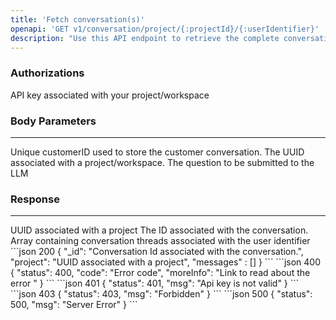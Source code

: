 ```yaml
---
title: 'Fetch conversation(s)'
openapi: 'GET v1/conversation/project/{:projectId}/{:userIdentifier}'
description: "Use this API endpoint to retrieve the complete conversation linked to a specific user identifier."
---
```

### Authorizations
<ParamField header="x-api-key" type="string" required>
API key associated with your project/workspace
</ParamField>


### Body Parameters
___
<ParamField body="userIdentifier" type="string" required>
Unique customerID used to store the customer conversation.
</ParamField>
<ParamField body="projectId" type="string" required>
The UUID associated with a project/workspace.
</ParamField>
<ParamField body="question" type="string" required>
The question to be submitted to the LLM
</ParamField>

### Response
___
<ResponseField name="project" type="string">
UUID associated with a project
</ResponseField>
<ResponseField name="_id" type="string">
The ID associated with the conversation.
</ResponseField>
<ResponseField name="messages" type="array">
Array containing conversation threads associated with the user identifier
</ResponseField>

<ResponseExample>
   ```json 200
{
  "_id": "Conversation Id associated with the conversation.",
  "project": "UUID associated with a project",
  "messages" : []
}
```
```json 400
{
  "status": 400,
  "code": "Error code",
  "moreInfo": "Link to read about the error "
}
```
```json 401
{
  "status": 401,
  "msg": "Api key is not valid"
}
```
```json 403
{
  "status": 403,
  "msg": "Forbidden"
}
```
```json 500
{
  "status": 500,
  "msg": "Server Error"
}
```
</ResponseExample>


